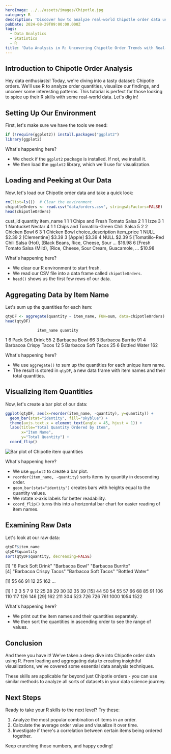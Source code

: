```yaml
---
heroImage: ../../assets/images/Chipotle.jpg
category: R
description: 'Discover how to analyze real-world Chipotle order data using R, from data cleaning to visualization, to uncover trends and insights.'
pubDate: 2024-08-29T09:00:00.000Z
tags:
  - Data Analytics
  - Statistics
  - R
title: 'Data Analysis in R: Uncovering Chipotle Order Trends with Real-World Data'
---
```



## Introduction to Chipotle Order Analysis

Hey data enthusiasts! Today, we're diving into a tasty dataset: Chipotle orders. We'll use R to analyze order quantities, visualize our findings, and uncover some interesting patterns. This tutorial is perfect for those looking to spice up their R skills with some real-world data. Let's dig in!

## Setting Up Our Environment

First, let's make sure we have the tools we need:

```r
if (!require(ggplot2)) install.packages("ggplot2")
library(ggplot2)
```

What's happening here?

- We check if the `ggplot2` package is installed. If not, we install it.
- We then load the `ggplot2` library, which we'll use for visualization.

## Loading and Peeking at Our Data

Now, let's load our Chipotle order data and take a quick look:

```r
rm(list=ls())  # Clear the environment
chipotleOrders <- read.csv("data/orders.csv", stringsAsFactors=FALSE)
head(chipotleOrders)
```

<OutputDisplay>
	cust_id quantity item_name 1 1 1 Chips and Fresh Tomato Salsa 2 1 1 Izze 3 1 1 Nantucket Nectar 4
	1 1 Chips and Tomatillo-Green Chili Salsa 5 2 2 Chicken Bowl 6 3 1 Chicken Bowl choice_description
	item_price 1 NULL $2.39 2 [Clementine] $3.39 3 [Apple] $3.39 4 NULL $2.39 5 [Tomatillo-Red Chili
	Salsa (Hot), [Black Beans, Rice, Cheese, Sour ... $16.98 6 [Fresh Tomato Salsa (Mild), [Rice,
	Cheese, Sour Cream, Guacamole, ... $10.98
</OutputDisplay>

What's happening here?

- We clear our R environment to start fresh.
- We read our CSV file into a data frame called `chipotleOrders`.
- `head()` shows us the first few rows of our data.

## Aggregating Data by Item Name

Let's sum up the quantities for each item:

```r
qtyDF <- aggregate(quantity ~ item_name, FUN=sum, data=chipotleOrders)
head(qtyDF)
```

<OutputDisplay>

                  item_name quantity

1 6 Pack Soft Drink 55
2 Barbacoa Bowl 66
3 Barbacoa Burrito 91
4 Barbacoa Crispy Tacos 12
5 Barbacoa Soft Tacos 25
6 Bottled Water 162

</OutputDisplay>

What's happening here?

- We use `aggregate()` to sum up the quantities for each unique item name.
- The result is stored in `qtyDF`, a new data frame with item names and their total quantities.

## Visualizing Item Quantities

Now, let's create a bar plot of our data:

```r
ggplot(qtyDF, aes(x=reorder(item_name, -quantity), y=quantity)) +
  geom_bar(stat="identity", fill="skyblue") +
  theme(axis.text.x = element_text(angle = 45, hjust = 1)) +
  labs(title="Total Quantity Ordered by Item",
       x="Item Name",
       y="Total Quantity") +
  coord_flip()
```

![Bar plot of Chipotle item quantities](../../assets/images/quantityOrdered.png)

What's happening here?

- We use `ggplot2` to create a bar plot.
- `reorder(item_name, -quantity)` sorts items by quantity in descending order.
- `geom_bar(stat="identity")` creates bars with heights equal to the quantity values.
- We rotate x-axis labels for better readability.
- `coord_flip()` turns this into a horizontal bar chart for easier reading of item names.

## Examining Raw Data

Let's look at our raw data:

```r
qtyDF$item_name
qtyDF$quantity
sort(qtyDF$quantity, decreasing=FALSE)
```

<OutputDisplay>

[1] "6 Pack Soft Drink" "Barbacoa Bowl" "Barbacoa Burrito"  
[4] "Barbacoa Crispy Tacos" "Barbacoa Soft Tacos" "Bottled Water"

[1] 55 66 91 12 25 162 ...

[1] 1 2 3 5 7 9 12 25 28 29 30 32 35 39
[15] 44 50 54 55 57 66 68 85 91 106 110 117 126 146
[29] 162 211 304 523 726 726 761 1000 1054 1522

</OutputDisplay>

What's happening here?

- We print out the item names and their quantities separately.
- We then sort the quantities in ascending order to see the range of values.

## Conclusion

And there you have it! We've taken a deep dive into Chipotle order data using R. From loading and aggregating data to creating insightful visualizations, we've covered some essential data analysis techniques.

These skills are applicable far beyond just Chipotle orders - you can use similar methods to analyze all sorts of datasets in your data science journey.

## Next Steps

Ready to take your R skills to the next level? Try these:

1. Analyze the most popular combination of items in an order.
2. Calculate the average order value and visualize it over time.
3. Investigate if there's a correlation between certain items being ordered together.

Keep crunching those numbers, and happy coding!
